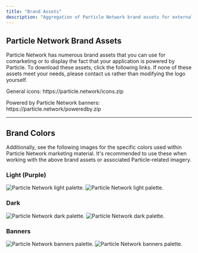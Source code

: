 ```yaml
---
title: "Brand Assets"
description: "Aggregation of Particle Network brand assets for external usage."
---
```


## Particle Network Brand Assets

Particle Network has numerous brand assets that you can use for comarketing or to display the fact that your application is powered by Particle. To download these assets, click the following links. If none of these assets meet your needs, please contact us rather than modifying the logo yourself.

<Note>
<p>General icons: https://particle.network/icons.zip</p>
<p>Powered by Particle Network banners: https://particle.network/poweredby.zip</p>
</Note>

***

## Brand Colors

Additionally, see the following images for the specific colors used within Particle Network marketing material. It's recommended to use these when working with the above brand assets or associated Particle-related imagery.

### Light (Purple)

<div className="flex justify-center">
<img
  className="block h-64 dark:hidden"
  src="/intro/more/images/light.png"
  alt="Particle Network light palette."
/>
<img
  className="hidden h-64 dark:block"
  src="/intro/more/images/light.png"
  alt="Particle Network light palette."
/>
</div>

### Dark

<div className="flex justify-center">
<img
  className="block h-64 dark:hidden"
  src="/intro/more/images/dark.png"
  alt="Particle Network dark palette."
/>
<img
  className="hidden h-64 dark:block"
  src="/intro/more/images/dark.png"
  alt="Particle Network dark palette."
/>
</div>

### Banners

<div className="flex justify-center">
<img
  className="block h-64 dark:hidden"
  src="/intro/more/images/banners.png"
  alt="Particle Network banners palette."
/>
<img
  className="hidden h-64 dark:block"
  src="/intro/more/images/banners.png"
  alt="Particle Network banners palette."
/>
</div>
